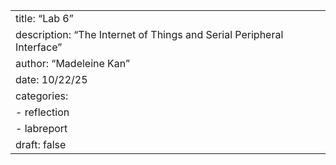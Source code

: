 ---
title: "Lab 6"
description: "The Internet of Things and Serial Peripheral Interface"
author: "Madeleine Kan"
date: 10/22/25
categories:
    - reflection
    - labreport
draft: false
---